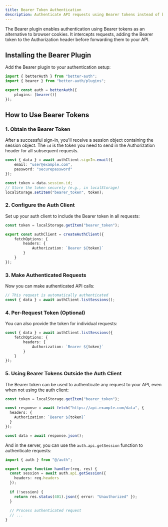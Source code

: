 ```yaml
---
title: Bearer Token Authentication
description: Authenticate API requests using Bearer tokens instead of browser cookies
---
```


The Bearer plugin enables authentication using Bearer tokens as an alternative to browser cookies. It intercepts requests, adding the Bearer token to the Authorization header before forwarding them to your API.

## Installing the Bearer Plugin

Add the Bearer plugin to your authentication setup:

```ts title="auth.ts"
import { betterAuth } from "better-auth";
import { bearer } from "better-auth/plugins";

export const auth = betterAuth({
    plugins: [bearer()]
});
```

## How to Use Bearer Tokens

### 1. Obtain the Bearer Token

After a successful sign-in, you'll receive a session object containing the session object. The `id` is the token you need to send in the Authorization header for all subsequent requests.

```ts title="client.ts"
const { data } = await authClient.signIn.email({
    email: "user@example.com",
    password: "securepassword"
});

const token = data.session.id;
// Store the token securely (e.g., in localStorage)
localStorage.setItem("bearer_token", token);
```


### 2. Configure the Auth Client

Set up your auth client to include the Bearer token in all requests:

```ts title="auth-client.ts"
const token = localStorage.getItem("bearer_token");

export const authClient = createAuthClient({
    fetchOptions: {
        headers: {
            Authorization: `Bearer ${token}`
        }
    }
});
```

### 3. Make Authenticated Requests

Now you can make authenticated API calls:

```ts title="client.ts"
// This request is automatically authenticated
const { data } = await authClient.listSessions();
```

### 4. Per-Request Token (Optional)

You can also provide the token for individual requests:

```ts title="client.ts"
const { data } = await authClient.listSessions({
    fetchOptions: {
        headers: {
            Authorization: `Bearer ${token}`
        }
    }
});
```

### 5. Using Bearer Tokens Outside the Auth Client

The Bearer token can be used to authenticate any request to your API, even when not using the auth client:

```ts title="api-call.ts"
const token = localStorage.getItem("bearer_token");

const response = await fetch("https://api.example.com/data", {
  headers: {
    Authorization: `Bearer ${token}`
  }
});

const data = await response.json();
```

And in the server, you can use the `auth.api.getSession` function to authenticate requests:

```ts title="server.ts"
import { auth } from "@/auth";

export async function handler(req, res) {
  const session = await auth.api.getSession({
    headers: req.headers
  });
  
  if (!session) {
    return res.status(401).json({ error: "Unauthorized" });
  }
  
  // Process authenticated request
  // ...
}
```